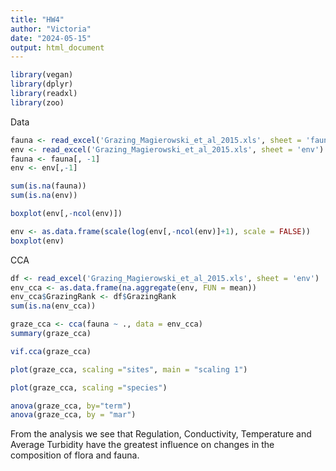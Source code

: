 ---
title: "HW4"
author: "Victoria"
date: "2024-05-15"
output: html_document
---

```{r}
library(vegan)
library(dplyr)
library(readxl)
library(zoo)
```

Data
```{r}
fauna <- read_excel('Grazing_Magierowski_et_al_2015.xls', sheet = 'fauna')
env <- read_excel('Grazing_Magierowski_et_al_2015.xls', sheet = 'env')
fauna <- fauna[, -1]
env <- env[,-1]
```
```{r}
sum(is.na(fauna))
sum(is.na(env))
```

```{r}
boxplot(env[,-ncol(env)])
```


```{r}
env <- as.data.frame(scale(log(env[,-ncol(env)]+1), scale = FALSE))
boxplot(env)
```
CCA
```{r}
df <- read_excel('Grazing_Magierowski_et_al_2015.xls', sheet = 'env')
env_cca <- as.data.frame(na.aggregate(env, FUN = mean))
env_cca$GrazingRank <- df$GrazingRank
sum(is.na(env_cca))
```

```{r}
graze_cca <- cca(fauna ~ ., data = env_cca)
summary(graze_cca)
```
```{r}
vif.cca(graze_cca)
```
```{r}
plot(graze_cca, scaling ="sites", main = "scaling 1")
```
```{r}
plot(graze_cca, scaling ="species")
```
```{r}
anova(graze_cca, by="term")
anova(graze_cca, by = "mar")
```
From the analysis we see that Regulation, Conductivity, Temperature and Average Turbidity have the greatest influence on changes in the composition of flora and fauna.

